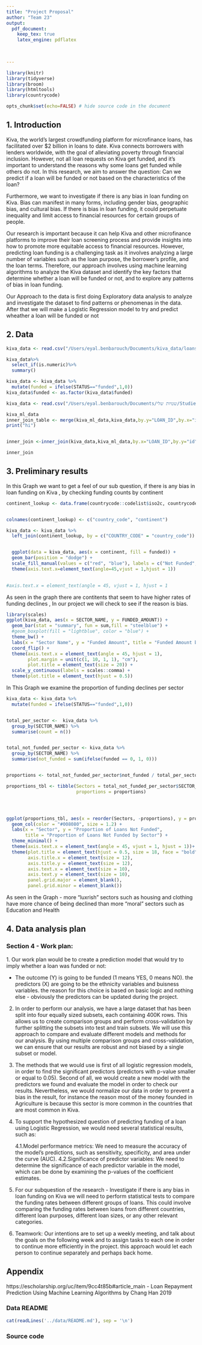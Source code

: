 ```yaml
---
title: "Project Proposal"
author: "Team 23"
output:
  pdf_document:
    keep_tex: true
    latex_engine: pdflatex
    

    
---
```


```r
library(knitr)
library(tidyverse)
library(broom)
library(htmltools)
library(countrycode)
```

```r
opts_chunk$set(echo=FALSE) # hide source code in the document
```

## 1. Introduction

\color{blue} Kiva, the world's largest crowdfunding platform for microfinance loans, has facilitated over $2 billion in loans to date. Kiva connects borrowers with lenders worldwide, with the goal of alleviating poverty through financial inclusion. However, not all loan requests on Kiva get funded, and it's important to understand the reasons why some loans get funded while others do not. In this research, we aim to answer the question: Can we predict if a loan will be funded or not based on the characteristics of the loan? 


Furthermore, we want to investigate if there is any bias in loan funding on Kiva. Bias can manifest in many forms, including gender bias, geographic bias, and cultural bias. If there is bias in loan funding, it could perpetuate inequality and limit access to financial resources for certain groups of people.


Our research is important because it can help Kiva and other microfinance platforms to improve their loan screening process and provide insights into how to promote more equitable access to financial resources. However, predicting loan funding is a challenging task as it involves analyzing a large number of variables such as the loan purpose, the borrower's profile, and the loan terms. Therefore, our approach involves using machine learning algorithms to analyze the Kiva dataset and identify the key factors that determine whether a loan will be funded or not, and to explore any patterns of bias in loan funding. 


Our Approach to the data is first doing Exploratory data analysis to analyze and investigate the dataset to find patterns or phenomenas in the data. After that we will make a Logistic Regression model to try and predict wheather a loan will be funded or not \color{black}

## 2. Data

```r
kiva_data <- read.csv("/Users/eyal.benbarouch/Documents/kiva_data/loans_splitted_0.csv")

kiva_data%>%
  select_if(is.numeric)%>%
  summary()

kiva_data <- kiva_data %>%
  mutate(funded = ifelse(STATUS=="funded",1,0))
kiva_data$funded <- as.factor(kiva_data$funded)

```



```r
kiva_data <- read.csv("/Users/eyal.benbarouch/Documents/שטיות שלי/Studies/סמסטר ד/תכנות וניתוח נתונים/פריוקט סיום/kiva/loans.csv")

kiva_ml_data
inner_join_table <- merge(kiva_ml_data,kiva_data,by.y="LOAN_ID",by.x="id",all = FALSE)
print("hi")


inner_join <-inner_join(kiva_data,kiva_ml_data,by.x="LOAN_ID",by.y="id")

inner_join
```

## 3. Preliminary results

\color{blue} In this Graph we want to get a feel of our sub question, if there is any bias in loan funding on Kiva , by checking funding counts by continent 



```r


continent_lookup <- data.frame(countrycode::codelist$iso2c, countrycode::codelist$region)


colnames(continent_lookup) <- c("country_code", "continent")

kiva_data <- kiva_data %>%
  left_join(continent_lookup, by = c("COUNTRY_CODE" = "country_code"))


  ggplot(data = kiva_data, aes(x = continent, fill = funded)) +
  geom_bar(position = "dodge") +
  scale_fill_manual(values = c("red", "blue"), labels = c("Not Funded", "Funded")) + 
  theme(axis.text.x=element_text(angle=45,vjust = 1,hjust = 1))
  

#axis.text.x = element_text(angle = 45, vjust = 1, hjust = 1
```


As seen in the graph there are contitents that seem to have higher rates of funding declines , In our project we will check to see if the reason is bias.



<!-- \color{blue} In the next two graphs we want to get a feel of sector segmentation of funding -->

```r
library(scales)
ggplot(kiva_data, aes(x = SECTOR_NAME, y = FUNDED_AMOUNT)) + 
  geom_bar(stat = "summary", fun = sum,fill = "steelblue") +
  #geom_boxplot(fill = "lightblue", color = "blue") +
  theme_bw() +
  labs(x = "Sector Name", y = "Funded Amount", title = "Funded Amount by Sector Name") + 
  coord_flip() +
  theme(axis.text.x = element_text(angle = 45, hjust = 1),
        plot.margin = unit(c(1, 10, 1, 1), "cm"),
        plot.title = element_text(size = 20)) + 
  scale_y_continuous(labels = scales::comma) +
  theme(plot.title = element_text(hjust = 0.5))

```


<!-- \color{blue} As seen in the graph the top sectors are food and agriculture. Note that this data is not normelized yet so it may be biased. -->


In This Graph we examine the proportion of funding declines per sector 

```r
kiva_data <- kiva_data %>%
  mutate(funded = ifelse(STATUS=="funded",1,0))


total_per_sector <-  kiva_data %>% 
  group_by(SECTOR_NAME) %>% 
  summarise(count = n())


total_not_funded_per_sector <- kiva_data %>%
  group_by(SECTOR_NAME) %>% 
  summarise(not_funded = sum(ifelse(funded == 0, 1, 0)))


proportions <- total_not_funded_per_sector$not_funded / total_per_sector$count

proportions_tbl <- tibble(Sectors = total_not_funded_per_sector$SECTOR_NAME,
                          proportions = proportions)




ggplot(proportions_tbl, aes(x = reorder(Sectors, -proportions), y = proportions)) +
  geom_col(color = "#008080", size = 1.2) +
  labs(x = "Sector", y = "Proportion of Loans Not Funded", 
       title = "Proportion of Loans Not Funded by Sector") +
  theme_minimal() +
  theme(axis.text.x = element_text(angle = 45, vjust = 1, hjust = 1))+
  theme(plot.title = element_text(hjust = 0.5, size = 18, face = "bold"),
        axis.title.x = element_text(size = 12),
        axis.title.y = element_text(size = 12),
        axis.text.x = element_text(size = 10),
        axis.text.y = element_text(size = 10),
        panel.grid.major = element_blank(),
        panel.grid.minor = element_blank())


```

As seen in the Graph - more "luxrish" sectors such as housing and clothing have more chance of being declined than more "moral" sectors such as Education and Health \color{black}





## 4. Data analysis plan

### Section 4 - Work plan:

\color{blue}1. Our work plan would be to create a prediction model that would try to imply whether a loan was funded or not:

 - The outcome (Y) is going to be funded (1 means YES, 0 means NO). the predictors (X) are going to be the ethnicity variables and buisness variables. the reason for this choice is based on basic logic and nothing else - obviously the predictors can be updated during the project.

2. In order to perform our analysis, we have a large dataset that has been split into four equally sized subsets, each containing 400K rows. This allows us to create comparison groups and perform cross-validation by further splitting the subsets into test and train subsets. We will use this approach to compare and evaluate different models and methods for our analysis. By using multiple comparison groups and cross-validation, we can ensure that our results are robust and not biased by a single subset or model.

3. The methods that we would use is first of all logistic regression models, in order to find the significant predictors (predictors with p-value smaller or equal to 0.05). Second of all, we would create a new model with the predictors we found and evaluate the model in order to check our results. Nevertheless, we would normalize our data in order to prevent a bias in the result, for instance the reason most of the money founded in Agriculture is because this sector is more common in the countries that are most common in Kiva.

4. To support the hypothesized question of predicting funding of a loan using Logistic Regression, we would need several statistical results, such as:

	4.1.Model performance metrics: We need to measure the accuracy of the model's predictions, such as sensitivity, specificity, and area under the curve (AUC).
	4.2.Significance of predictor variables: We need to determine the significance of each predictor variable in the model, which can be done by examining the p-values of the coefficient estimates.

5. For our subquestion of the research - Investigate if there is any bias in loan funding on Kiva we will
need to perform statistical tests to compare the funding rates between different groups of loans. This could involve comparing the funding rates between loans from different countries, different loan purposes, different loan sizes, or any other relevant categories.

6. Teamwork: Our intentions are to set up a weekly meeting, and talk about the goals on the following week and to assign tasks to each one in order to continue more efficiently in the project. this approach would let each person to continue separately and perhaps back home.






## Appendix
https://escholarship.org/uc/item/9cc4t85b#article_main - Loan Repayment Prediction Using Machine Learning Algorithms by Chang Han 2019


### Data README

```r
cat(readLines('../data/README.md'), sep = '\n')
```

### Source code

```r
```
